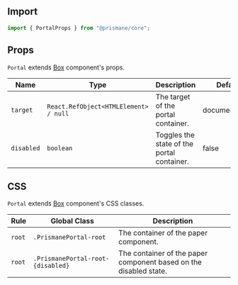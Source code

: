 ## Import

```js
import { PortalProps } from "@prismane/core";
```

## Props

`Portal` extends [Box](/docs/components-api/box-api) component's props.

| Name       | Type                                  | Description                                | Default       |
| ---------- | ------------------------------------- | ------------------------------------------ | ------------- |
| `target`   | `React.RefObject<HTMLElement> / null` | The target of the portal container.        | document.body |
| `disabled` | `boolean`                             | Toggles the state of the portal container. | false         |

## CSS

`Portal` extends [Box](/docs/components-api/box-api) component's CSS classes.

| Rule   | Global Class                      | Description                                                       |
| ------ | --------------------------------- | ----------------------------------------------------------------- |
| `root` | `.PrismanePortal-root`            | The container of the paper component.                             |
| `root` | `.PrismanePortal-root-{disabled}` | The container of the paper component based on the disabled state. |
